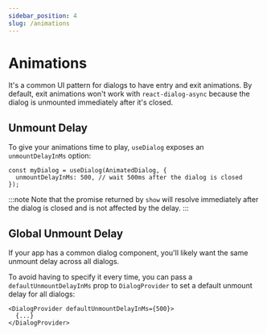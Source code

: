```yaml
---
sidebar_position: 4
slug: /animations
---
```




# Animations
It's a common UI pattern for dialogs to have entry and exit animations. By default, exit animations won't work with
`react-dialog-async` because the dialog is unmounted immediately after it's closed.

## Unmount Delay

To give your animations time to play,
`useDialog` exposes an `unmountDelayInMs` option:


```tsx
const myDialog = useDialog(AnimatedDialog, {
  unmountDelayInMs: 500, // wait 500ms after the dialog is closed
});
```

:::note
Note that the promise returned by `show` will resolve immediately after the dialog is closed and is not affected by the delay.
:::

## Global Unmount Delay
If your app has a common dialog component, you'll likely want the same unmount delay across all dialogs.

To avoid having to specify it every time, you can pass a `defaultUnmountDelayInMs` prop to `DialogProvider` to set a default unmount delay for all dialogs:

```tsx
<DialogProvider defaultUnmountDelayInMs={500}>
  {...}
</DialogProvider>
